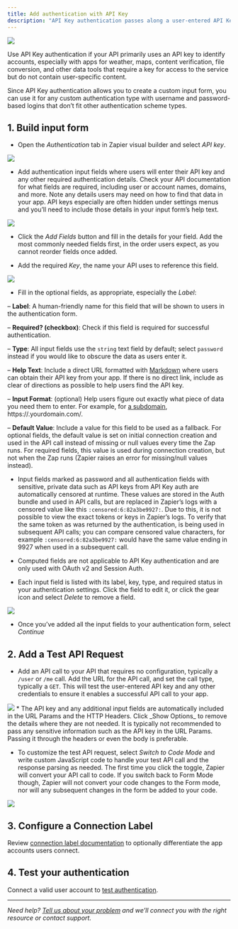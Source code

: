 ```yaml
---
title: Add authentication with API Key
description: "API Key authentication passes along a user-entered API Key with every API call. In your Zapier integration using API Key authentication, the API key—and optionally any other data your API needs—is included every time a Zap step runs."
---
```

<Frame caption="_Example API Key auth screen for users inside Zapier_">
<img src="https://cdn.zapier.com/storage/photos/19467b7d1852276b766b373373fd069c.png" /> </Frame>

Use API Key authentication if your API primarily uses an API key to identify accounts, especially with apps for weather, maps, content verification, file conversion, and other data tools that require a key for access to the service but do not contain user-specific content.

Since API Key authentication allows you to create a custom input form, you can use it for any custom authentication type with username and password-based logins that don’t fit other authentication scheme types.

## 1\. Build input form

*   Open the _Authentication_ tab in Zapier visual builder and select _API key_.
<Frame>
<img src="/images/283f4595d4e25caee8256b2727eebb6d.png" /> </Frame>

*   Add authentication input fields where users will enter their API key and any other required authentication details. Check your API documentation for what fields are required, including user or account names, domains, and more. Note any details users may need on how to find that data in your app. API keys especially are often hidden under settings menus and you’ll need to include those details in your input form’s help text.
<Frame>
<img src="/images/8de37a192b7d50162a7a115281d4a388.png" /> </Frame>

*   Click the _Add Fields_ button and fill in the details for your field. Add the most commonly needed fields first, in the order users expect, as you cannot reorder fields once added.

*   Add the required _Key_, the name your API uses to reference this field.

<Frame>
<img src="/images/d122ac64a68b926bacd5b4e0954ead2c.png" /> </Frame>

*   Fill in the optional fields, as appropriate, especially the _Label_:

– **Label**: A human-friendly name for this field that will be shown to users in the authentication form.

– **Required? (checkbox)**: Check if this field is required for successful authentication.

– **Type**: All input fields use the `string` text field by default; select `password` instead if you would like to obscure the data as users enter it.

– **Help Text**: Include a direct URL formatted with [Markdown](https://zapier.com/blog/beginner-ultimate-guide-markdown/) where users can obtain their API key from your app. If there is no direct link, include as clear of directions as possible to help users find the API key.

– **Input Format**: (optional) Help users figure out exactly what piece of data you need them to enter. For example, for [a subdomain](/build/subdomain-validation), https://.yourdomain.com/.

– **Default Value**: Include a value for this field to be used as a fallback. For optional fields, the default value is set on initial connection creation and used in the API call instead of missing or null values every time the Zap runs. For required fields, this value is used during connection creation, but not when the Zap runs (Zapier raises an error for missing/null values instead).

*   Input fields marked as password and all authentication fields with sensitive, private data such as API keys from API Key auth are automatically censored at runtime. These values are stored in the Auth bundle and used in API calls, but are replaced in Zapier’s logs with a censored value like this `:censored:6:82a3be9927:`. Due to this, it is not possible to view the exact tokens or keys in Zapier’s logs. To verify that the same token as was returned by the authentication, is being used in subsequent API calls; you can compare censored value characters, for example `:censored:6:82a3be9927:` would have the same value ending in 9927 when used in a subsequent call.

*   Computed fields are not applicable to API Key authentication and are only used with OAuth v2 and Session Auth.

*   Each input field is listed with its label, key, type, and required status in your authentication settings. Click the field to edit it, or click the gear icon and select _Delete_ to remove a field.

<Frame>
<img src="/images/b27d364f2dd6ef2c1701c8b094a7ada0.png" /> </Frame>

*   Once you’ve added all the input fields to your authentication form, select _Continue_

## 2\. Add a Test API Request

*   Add an API call to your API that requires no configuration, typically a `/user` or `/me` call. Add the URL for the API call, and set the call type, typically a `GET`. This will test the user-entered API key and any other credentials to ensure it enables a successful API call to your app.
<Frame>
<img src="/images/c4c58979ddcf7eb8a462ac5ff7a37348.png" /> </Frame>
*   The API key and any additional input fields are automatically included in the URL Params and the HTTP Headers. Click _Show Options_ to remove the details where they are not needed. It is typically not recommended to pass any sensitive information such as the API key in the URL Params. Passing it through the headers or even the body is preferable.

*   To customize the test API request, select _Switch to Code Mode_ and write custom JavaScript code to handle your test API call and the response parsing as needed. The first time you click the toggle, Zapier will convert your API call to code. If you switch back to Form Mode though, Zapier will not convert your code changes to the Form mode, nor will any subsequent changes in the form be added to your code.

<Frame>
<img src="/images/b5f336f8d8642f04d99d584f04c4e334.png" /> </Frame>

## 3\. Configure a Connection Label

Review [connection label documentation](/build/connection-label) to optionally differentiate the app accounts users connect.

## 4\. Test your authentication

Connect a valid user account to [test authentication](/build/test-auth).

- - -
_Need help? [Tell us about your problem](https://developer.zapier.com/contact) and we’ll connect you with the right resource or contact support._
